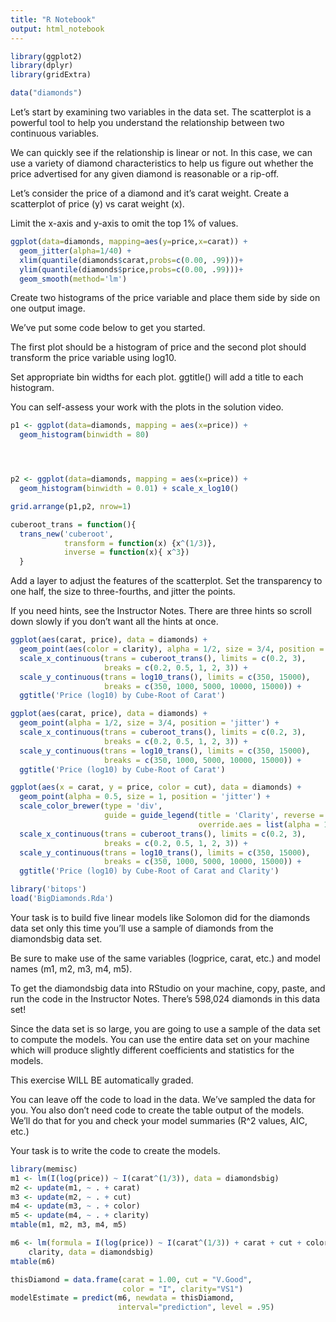 ```yaml
---
title: "R Notebook"
output: html_notebook
---
```


```r
library(ggplot2)
library(dplyr)
library(gridExtra)
```


```r
data("diamonds")
```

Let's start by examining two variables in the data set.
The scatterplot is a powerful tool to help you understand
the relationship between two continuous variables.

We can quickly see if the relationship is linear or not.
In this case, we can use a variety of diamond
characteristics to help us figure out whether
the price advertised for any given diamond is 
reasonable or a rip-off.

Let's consider the price of a diamond and it's carat weight.
Create a scatterplot of price (y) vs carat weight (x).

Limit the x-axis and y-axis to omit the top 1% of values.



```r

ggplot(data=diamonds, mapping=aes(y=price,x=carat)) +
  geom_jitter(alpha=1/40) +
  xlim(quantile(diamonds$carat,probs=c(0.00, .99)))+
  ylim(quantile(diamonds$price,probs=c(0.00, .99)))+
  geom_smooth(method='lm')
```

Create two histograms of the price variable
and place them side by side on one output image.

We’ve put some code below to get you started.

The first plot should be a histogram of price
and the second plot should transform
the price variable using log10.

Set appropriate bin widths for each plot.
ggtitle() will add a title to each histogram.

You can self-assess your work with the plots
in the solution video.


```r
p1 <- ggplot(data=diamonds, mapping = aes(x=price)) +
  geom_histogram(binwidth = 80)




p2 <- ggplot(data=diamonds, mapping = aes(x=price)) +
  geom_histogram(binwidth = 0.01) + scale_x_log10()

grid.arrange(p1,p2, nrow=1)
```

```r

cuberoot_trans = function(){
  trans_new('cuberoot',
            transform = function(x) {x^(1/3)},
            inverse = function(x){ x^3})
  }
```

Add a layer to adjust the features of the
scatterplot. Set the transparency to one half,
the size to three-fourths, and jitter the points.

If you need hints, see the Instructor Notes.
There are three hints so scroll down slowly if
you don’t want all the hints at once.

```r

ggplot(aes(carat, price), data = diamonds) + 
  geom_point(aes(color = clarity), alpha = 1/2, size = 3/4, position = 'jitter') + 
  scale_x_continuous(trans = cuberoot_trans(), limits = c(0.2, 3),
                     breaks = c(0.2, 0.5, 1, 2, 3)) + 
  scale_y_continuous(trans = log10_trans(), limits = c(350, 15000),
                     breaks = c(350, 1000, 5000, 10000, 15000)) +
  ggtitle('Price (log10) by Cube-Root of Carat')
```
```r

ggplot(aes(carat, price), data = diamonds) + 
  geom_point(alpha = 1/2, size = 3/4, position = 'jitter') + 
  scale_x_continuous(trans = cuberoot_trans(), limits = c(0.2, 3),
                     breaks = c(0.2, 0.5, 1, 2, 3)) + 
  scale_y_continuous(trans = log10_trans(), limits = c(350, 15000),
                     breaks = c(350, 1000, 5000, 10000, 15000)) +
  ggtitle('Price (log10) by Cube-Root of Carat')
```


```r

ggplot(aes(x = carat, y = price, color = cut), data = diamonds) + 
  geom_point(alpha = 0.5, size = 1, position = 'jitter') +
  scale_color_brewer(type = 'div',
                     guide = guide_legend(title = 'Clarity', reverse = T,
                                          override.aes = list(alpha = 1, size = 2))) +  
  scale_x_continuous(trans = cuberoot_trans(), limits = c(0.2, 3),
                     breaks = c(0.2, 0.5, 1, 2, 3)) + 
  scale_y_continuous(trans = log10_trans(), limits = c(350, 15000),
                     breaks = c(350, 1000, 5000, 10000, 15000)) +
  ggtitle('Price (log10) by Cube-Root of Carat and Clarity')
```


```r
library('bitops')
load('BigDiamonds.Rda')
```


Your task is to build five linear models like Solomon
did for the diamonds data set only this
time you'll use a sample of diamonds from the
diamondsbig data set.

Be sure to make use of the same variables
(logprice, carat, etc.) and model
names (m1, m2, m3, m4, m5).

To get the diamondsbig data into RStudio
on your machine, copy, paste, and run the
code in the Instructor Notes. There's
598,024 diamonds in this data set!

Since the data set is so large,
you are going to use a sample of the
data set to compute the models. You can use
the entire data set on your machine which
will produce slightly different coefficients
and statistics for the models.

This exercise WILL BE automatically graded.

You can leave off the code to load in the data.
We've sampled the data for you.
You also don't need code to create the table output of the models.
We'll do that for you and check your model summaries (R^2 values, AIC, etc.)

Your task is to write the code to create the models.
```r
library(memisc)
m1 <- lm(I(log(price)) ~ I(carat^(1/3)), data = diamondsbig)
m2 <- update(m1, ~ . + carat)
m3 <- update(m2, ~ . + cut)
m4 <- update(m3, ~ . + color)
m5 <- update(m4, ~ . + clarity)
mtable(m1, m2, m3, m4, m5)
```


```r

m6 <- lm(formula = I(log(price)) ~ I(carat^(1/3)) + carat + cut + color + 
    clarity, data = diamondsbig)
mtable(m6)
```

```r
thisDiamond = data.frame(carat = 1.00, cut = "V.Good",
                         color = "I", clarity="VS1")
modelEstimate = predict(m6, newdata = thisDiamond,
                        interval="prediction", level = .95)
```

